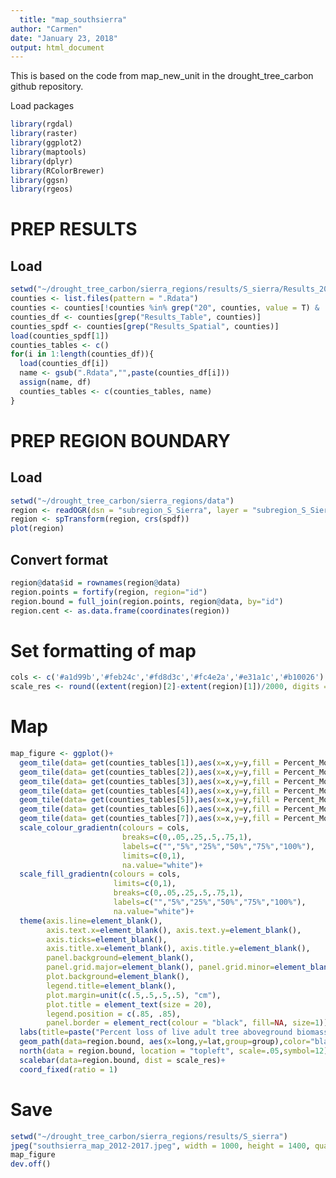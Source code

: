```yaml
---
  title: "map_southsierra"
author: "Carmen"
date: "January 23, 2018"
output: html_document
---
```

  
  This is based on the code from map_new_unit in the drought_tree_carbon github repository. 

Load packages
```r
library(rgdal)
library(raster)
library(ggplot2)
library(maptools)
library(dplyr)
library(RColorBrewer)
library(ggsn)
library(rgeos)
```

# PREP RESULTS

## Load
```r
setwd("~/drought_tree_carbon/sierra_regions/results/S_sierra/Results_2012-2017/")
counties <- list.files(pattern = ".Rdata")
counties <- counties[!counties %in% grep("20", counties, value = T) & !counties %in%  grep("1215", counties, value = T)]
counties_df <- counties[grep("Results_Table", counties)]
counties_spdf <- counties[grep("Results_Spatial", counties)]
load(counties_spdf[1])
counties_tables <- c()
for(i in 1:length(counties_df)){
  load(counties_df[i])
  name <- gsub(".Rdata","",paste(counties_df[i]))
  assign(name, df)
  counties_tables <- c(counties_tables, name)
}
```


# PREP REGION BOUNDARY

## Load 
```r
setwd("~/drought_tree_carbon/sierra_regions/data")
region <- readOGR(dsn = "subregion_S_Sierra", layer = "subregion_S_Sierra")
region <- spTransform(region, crs(spdf))
plot(region)
```

## Convert format
```r
region@data$id = rownames(region@data)
region.points = fortify(region, region="id")
region.bound = full_join(region.points, region@data, by="id")
region.cent <- as.data.frame(coordinates(region))
```

# Set formatting of map
```r
cols <- c('#a1d99b','#feb24c','#fd8d3c','#fc4e2a','#e31a1c','#b10026') # define colors
scale_res <- round((extent(region)[2]-extent(region)[1])/2000, digits =0)
```

# Map
```r

map_figure <- ggplot()+
  geom_tile(data= get(counties_tables[1]),aes(x=x,y=y,fill = Percent_Mortality_Biomass, color=Percent_Mortality_Biomass))+
  geom_tile(data= get(counties_tables[2]),aes(x=x,y=y,fill = Percent_Mortality_Biomass, color=Percent_Mortality_Biomass))+
  geom_tile(data= get(counties_tables[3]),aes(x=x,y=y,fill = Percent_Mortality_Biomass, color=Percent_Mortality_Biomass))+
  geom_tile(data= get(counties_tables[4]),aes(x=x,y=y,fill = Percent_Mortality_Biomass, color=Percent_Mortality_Biomass))+
  geom_tile(data= get(counties_tables[5]),aes(x=x,y=y,fill = Percent_Mortality_Biomass, color=Percent_Mortality_Biomass))+
  geom_tile(data= get(counties_tables[6]),aes(x=x,y=y,fill = Percent_Mortality_Biomass, color=Percent_Mortality_Biomass))+
  geom_tile(data= get(counties_tables[7]),aes(x=x,y=y,fill = Percent_Mortality_Biomass, color=Percent_Mortality_Biomass))+
  scale_colour_gradientn(colours = cols,
                         breaks=c(0,.05,.25,.5,.75,1),
                         labels=c("","5%","25%","50%","75%","100%"),
                         limits=c(0,1),
                         na.value="white")+
  scale_fill_gradientn(colours = cols,
                       limits=c(0,1),
                       breaks=c(0,.05,.25,.5,.75,1),
                       labels=c("","5%","25%","50%","75%","100%"),
                       na.value="white")+
  theme(axis.line=element_blank(),
        axis.text.x=element_blank(), axis.text.y=element_blank(),
        axis.ticks=element_blank(),
        axis.title.x=element_blank(), axis.title.y=element_blank(),
        panel.background=element_blank(),
        panel.grid.major=element_blank(), panel.grid.minor=element_blank(),
        plot.background=element_blank(),
        legend.title=element_blank(),
        plot.margin=unit(c(.5,.5,.5,.5), "cm"),
        plot.title = element_text(size = 20), 
        legend.position = c(.85, .85),  
        panel.border = element_rect(colour = "black", fill=NA, size=1))+
  labs(title=paste("Percent loss of live adult tree aboveground biomass, \n2012-2017, South Sierra"))+
  geom_path(data=region.bound, aes(x=long,y=lat,group=group),color="black")+
  north(data = region.bound, location = "topleft", scale=.05,symbol=12)+
  scalebar(data=region.bound, dist = scale_res)+
  coord_fixed(ratio = 1)
```

# Save
```r
setwd("~/drought_tree_carbon/sierra_regions/results/S_sierra")
jpeg("southsierra_map_2012-2017.jpeg", width = 1000, height = 1400, quality = 200)
map_figure
dev.off()
```

